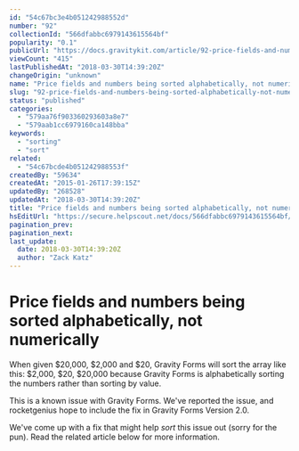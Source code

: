 ```yaml
---
id: "54c67bc3e4b051242988552d"
number: "92"
collectionId: "566dfabbc6979143615564bf"
popularity: "0.1"
publicUrl: "https://docs.gravitykit.com/article/92-price-fields-and-numbers-being-sorted-alphabetically-not-numerically"
viewCount: "415"
lastPublishedAt: "2018-03-30T14:39:20Z"
changeOrigin: "unknown"
name: "Price fields and numbers being sorted alphabetically, not numerically"
slug: "92-price-fields-and-numbers-being-sorted-alphabetically-not-numerically"
status: "published"
categories: 
  - "579aa76f903360293603a8e7"
  - "579aab1cc6979160ca148bba"
keywords: 
  - "sorting"
  - "sort"
related: 
  - "54c67bcde4b051242988553f"
createdBy: "59634"
createdAt: "2015-01-26T17:39:15Z"
updatedBy: "268528"
updatedAt: "2018-03-30T14:39:20Z"
title: "Price fields and numbers being sorted alphabetically, not numerically"
hsEditUrl: "https://secure.helpscout.net/docs/566dfabbc6979143615564bf/article/54c67bc3e4b051242988552d"
pagination_prev: 
pagination_next: 
last_update:
  date: 2018-03-30T14:39:20Z
  author: "Zack Katz"
---
```


# Price fields and numbers being sorted alphabetically, not numerically

When given $20,000, $2,000 and $20, Gravity Forms will sort the array like this: $2,000, $20, $20,000 because Gravity Forms is alphabetically sorting the numbers rather than sorting by value.

This is a known issue with Gravity Forms. We've reported the issue, and rocketgenius hope to include the fix in Gravity Forms Version 2.0.

We've come up with a fix that might help *sort* this issue out (sorry for the pun). Read the related article below for more information.